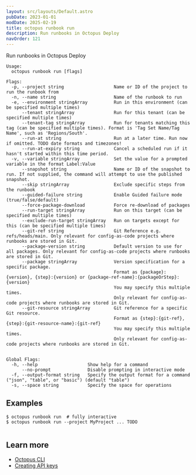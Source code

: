 ```yaml
---
layout: src/layouts/Default.astro
pubDate: 2023-01-01
modDate: 2025-02-19
title: octopus runbook run
description: Run runbooks in Octopus Deploy
navOrder: 121
---
```


Run runbooks in Octopus Deploy

```
Usage:
  octopus runbook run [flags]

Flags:
  -p, --project string                   Name or ID of the project to run the runbook from
  -n, --name string                      Name of the runbook to run
  -e, --environment stringArray          Run in this environment (can be specified multiple times)
      --tenant stringArray               Run for this tenant (can be specified multiple times)
      --tenant-tag stringArray           Run for tenants matching this tag (can be specified multiple times). Format is 'Tag Set Name/Tag Name', such as 'Regions/South'.
      --run-at string                    Run at a later time. Run now if omitted. TODO date formats and timezones!
      --run-at-expiry string             Cancel a scheduled run if it hasn't started within this time period.
  -v, --variable stringArray             Set the value for a prompted variable in the format Label:Value
      --snapshot string                  Name or ID of the snapshot to run. If not supplied, the command will attempt to use the published snapshot.
      --skip stringArray                 Exclude specific steps from the runbook
      --guided-failure string            Enable Guided failure mode (true/false/default)
      --force-package-download           Force re-download of packages
      --run-target stringArray           Run on this target (can be specified multiple times)
      --exclude-run-target stringArray   Run on targets except for this (can be specified multiple times)
      --git-ref string                   Git Reference e.g. refs/heads/main. Only relevant for config-as-code projects where runbooks are stored in Git.
      --package-version string           Default version to use for all packages. Only relevant for config-as-code projects where runbooks are stored in Git.
      --package stringArray              Version specification for a specific package.
                                         Format as {package}:{version}, {step}:{version} or {package-ref-name}:{packageOrStep}:{version}
                                         You may specify this multiple times.
                                         Only relevant for config-as-code projects where runbooks are stored in Git.
      --git-resource stringArray         Git reference for a specific Git resource.
                                         Format as {step}:{git-ref}, {step}:{git-resource-name}:{git-ref}
                                         You may specify this multiple times.
                                         Only relevant for config-as-code projects where runbooks are stored in Git.


Global Flags:
  -h, --help                   Show help for a command
      --no-prompt              Disable prompting in interactive mode
  -f, --output-format string   Specify the output format for a command ("json", "table", or "basic") (default "table")
  -s, --space string           Specify the space for operations

```

## Examples

<SamplesInstance />

```
$ octopus runbook run  # fully interactive
$ octopus runbook run --project MyProject ... TODO


```

## Learn more

- [Octopus CLI](/docs/octopus-rest-api/cli)
- [Creating API keys](/docs/octopus-rest-api/how-to-create-an-api-key)